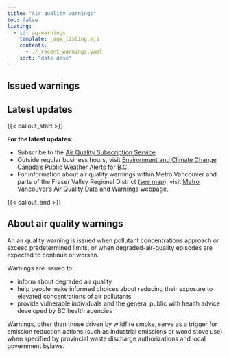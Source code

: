 ```yaml
---
title: "Air quality warnings"
toc: false
listing:
  - id: aq-warnings
    template: _aqw_listing.ejs
    contents:
      - ./_recent_warnings.yaml
    sort: "date desc"
---
```


## Issued warnings

::: {#aq-warnings}
:::

## Latest updates

{{< callout_start >}}

**For the latest updates**:

- Subscribe to the [Air Quality Subscription Service](https://www2.gov.bc.ca/gov/content/environment/air-land-water/air/air-quality/air-advisories/air-quality-subscription-service)
- Outside regular business hours, visit [Environment and Climate Change Canada’s Public Weather Alerts for B.C.](https://weather.gc.ca/?province=bc&zoom=5&alertTableFilterProv=BC)
- For information about air quality warnings within Metro Vancouver and parts of the Fraser Valley Regional District ([see map](https://gis.metrovancouver.org/maps/Air)), visit [Metro Vancouver’s Air Quality Data and Warnings](https://metrovancouver.org/services/air-quality-climate-action/air-quality-data-and-advisories) webpage.

{{< callout_end >}}


## About air quality warnings

An air quality warning is issued when pollutant concentrations approach or exceed predetermined limits, or when degraded-air-quality episodes are expected to continue or worsen.

Warnings are issued to:

- inform about degraded air quality
- help people make informed choices about reducing their exposure to elevated concentrations of air pollutants
- provide vulnerable individuals and the general public with health advice developed by BC health agencies

Warnings, other than those driven by wildfire smoke, serve as a trigger for emission reduction actions (such as industrial emissions or wood stove use) when specified by provincial waste discharge authorizations and local government bylaws.
